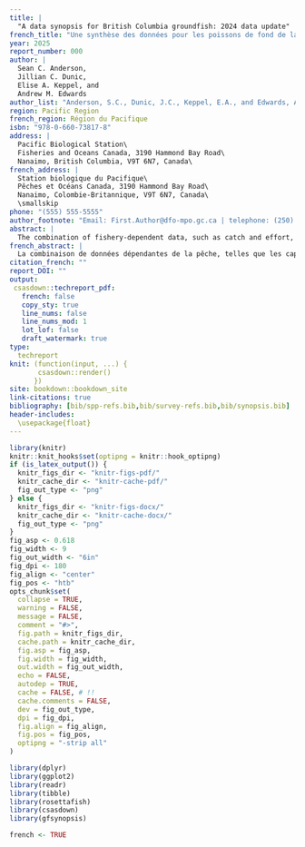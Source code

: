 ```yaml
---
title: |
  "A data synopsis for British Columbia groundfish: 2024 data update"
french_title: "Une synthèse des données pour les poissons de fond de la Colombie-Britannique : mise à jour des données de 2024"
year: 2025
report_number: 000
author: |
  Sean C. Anderson,
  Jillian C. Dunic,
  Elise A. Keppel, and
  Andrew M. Edwards
author_list: "Anderson, S.C., Dunic, J.C., Keppel, E.A., and Edwards, A.M."
region: Pacific Region
french_region: Région du Pacifique
isbn: "978-0-660-73817-8"
address: |
  Pacific Biological Station\
  Fisheries and Oceans Canada, 3190 Hammond Bay Road\
  Nanaimo, British Columbia, V9T 6N7, Canada\
french_address: |
  Station biologique du Pacifique\
  Pêches et Océans Canada, 3190 Hammond Bay Road\
  Nanaimo, Colombie-Britannique, V9T 6N7, Canada\
  \smallskip
phone: "(555) 555-5555"
author_footnote: "Email: First.Author@dfo-mpo.gc.ca | telephone: (250) 756-5555"
abstract: |
  The combination of fishery-dependent data, such as catch and effort, and fishery-independent survey data, such as biomass indices and age compositions, forms the backbone of most fisheries stock assessments. For British Columbia groundfish, vast quantities of such data are collected. However, the Fisheries and Oceans Canada Pacific groundfish section lacks the capacity to conduct formal stock assessments for most stocks annually, and therefore, much of these data are not summarized to represent the nature of the data holdings. Here, we update a reproducible report that gives a snapshot of population and fishing trends, growth and maturity patterns, as well as data availability, for 116 groundfish species in British Columbia. This update includes data up to 2023.
french_abstract: |
  La combinaison de données dépendantes de la pêche, telles que les captures et l'effort de pêche, et de données d'enquête indépendantes de la pêche, telles que les indices de biomasse et la composition par âge, constitue l'épine dorsale de la plupart des évaluations des stocks halieutiques. Pour les poissons de fond de la Colombie-Britannique, de grandes quantités de données de ce type sont collectées. Cependant, la section des poissons de fond du Pacifique de Pêches et Océans Canada n'a pas la capacité d'effectuer des évaluations formelles de la plupart des stocks chaque année, et par conséquent, la plupart de ces données ne sont pas résumées pour représenter la nature des fonds de données. Ici, nous mettons à jour un rapport reproductible qui donne un aperçu des tendances de la population et de la pêche, des modèles de croissance et de maturité, ainsi que de la disponibilité des données, pour 116 espèces de poissons de fond en Colombie-Britannique. Cette mise à jour inclut les données jusqu'en 2023. 
citation_french: ""
report_DOI: ""
output:
 csasdown::techreport_pdf:
   french: false
   copy_sty: true
   line_nums: false
   line_nums_mod: 1
   lot_lof: false
   draft_watermark: true
type:
  techreport
knit: (function(input, ...) {
       csasdown::render()
      })
site: bookdown::bookdown_site
link-citations: true
bibliography: [bib/spp-refs.bib,bib/survey-refs.bib,bib/synopsis.bib]
header-includes:
  \usepackage{float}
---
```


```r
library(knitr)
knitr::knit_hooks$set(optipng = knitr::hook_optipng)
if (is_latex_output()) {
  knitr_figs_dir <- "knitr-figs-pdf/"
  knitr_cache_dir <- "knitr-cache-pdf/"
  fig_out_type <- "png"
} else {
  knitr_figs_dir <- "knitr-figs-docx/"
  knitr_cache_dir <- "knitr-cache-docx/"
  fig_out_type <- "png"
}
fig_asp <- 0.618
fig_width <- 9
fig_out_width <- "6in"
fig_dpi <- 180
fig_align <- "center"
fig_pos <- "htb"
opts_chunk$set(
  collapse = TRUE,
  warning = FALSE,
  message = FALSE,
  comment = "#>",
  fig.path = knitr_figs_dir,
  cache.path = knitr_cache_dir,
  fig.asp = fig_asp,
  fig.width = fig_width,
  out.width = fig_out_width,
  echo = FALSE,
  autodep = TRUE,
  cache = FALSE, # !!
  cache.comments = FALSE,
  dev = fig_out_type,
  dpi = fig_dpi,
  fig.align = fig_align,
  fig.pos = fig_pos,
  optipng = "-strip all"
)
```

```r
library(dplyr)
library(ggplot2)
library(readr)
library(tibble)
library(rosettafish)
library(csasdown)
library(gfsynopsis)
```

```r
french <- TRUE
```
